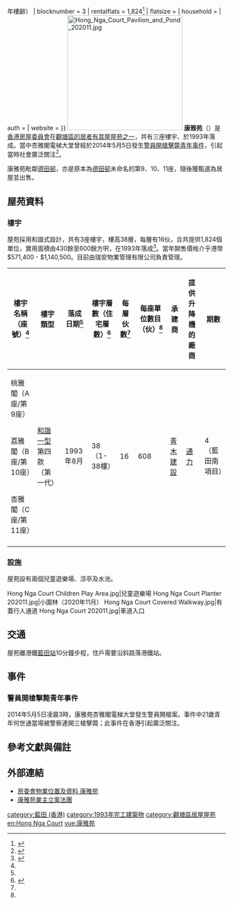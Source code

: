 {{HKPublicHousing |
| housename = 康雅苑 <br> Hong Nga Court
| authority = 
| photo = Hong Nga Court.jpg
| phototitle = 
| district = 觀塘區
| address = 藍田碧雲道189號
| type = 3
| year = 1993年<ref name=KN></ref>（{{#expr:{{Currentyear}} - 1993}}年樓齡）
| blocknumber = 3
| rentalflats = 1,824<ref name=":0">{{Cite web|title=康雅苑｜藍田｜屋苑專頁｜中原地產|url=https://hk.centanet.com/estate/%E5%BA%B7%E9%9B%85%E8%8B%91/2-EWAYWPWYPD|author=中原地產|access-date=2021-08-09|archive-date=2021-08-09|archive-url=https://web.archive.org/web/20210809080706/https://hk.centanet.com/estate/%E5%BA%B7%E9%9B%85%E8%8B%91/2-EWAYWPWYPD|dead-url=no}}</ref>
| flatsize = {{convert|40|to|60|sqm|sqft|abbr=on|disp=br}}
| household = 
| auth = 
| website =
}}
[[File:Hong_Nga_Court_Pavilion_and_Pond_202011.jpg|265px]]
'''康雅苑'''（{{lang-en|Hong Nga Court}}）是[[香港房屋委員會|香港房屋委員會]]在[[香港資助出售房屋列表#觀塘區|觀塘區的居者有其屋屋苑之一]]，共有三座樓宇、於1993年落成。當中杏雅閣電梯大堂曾經於2014年5月5日發生[[藍田警員開槍擊斃青年事件|警員開槍擊斃青年事件]]，引起當時社會廣泛關注<ref>{{Cite news|url=http://hk.apple.nextmedia.com/news/art/20140506/18711007|title=兩警開三槍 𠝹刀男頭頸中彈亡|access-date=2019-12-16|archive-date=2014-05-09|archive-url=https://web.archive.org/web/20140509031945/http://hk.apple.nextmedia.com/news/art/20140506/18711007|publisher=[[蘋果日報_(香港)|蘋果日報]]|date=2014-05-06|dead-url=no}}</ref>。

康雅苑毗鄰[[德田邨|德田邨]]，亦是原本為[[德田邨|德田邨]]未命名的第9、10、11座，隨後獲甄選為居屋並出售。

== 屋苑資料 ==

=== 樓宇 ===
屋苑採用和諧式設計，共有3座樓宇，樓高38層，每層有16伙，合共提供1,824個單位，實用面積由430餘至600餘方呎，在1993年落成<ref>{{cite news |title=置HIT公居屋：康雅苑居住環境佳 細兩房360萬起 |url=https://orientaldaily.on.cc/cnt/finance/20180113/00205_004.html |accessdate=2020-09-11 |work=東方日報 |date=2018-01-13|archive-date=2020-06-16 |archive-url=https://web.archive.org/web/20200616114114/https://orientaldaily.on.cc/cnt/finance/20180113/00205_004.html |dead-url=no }}</ref>。當年開售價格介乎港幣$571,400 - $1,140,500。目前由瑞安物業管理有限公司負責管理。

{| class="wikitable" style="text-align: center;"
|-	
! 樓宇名稱（座號）<ref name=KN></ref>
! 樓宇類型
! 落成日期<ref name=":0" />
! 樓宇層數（住宅層數）<ref name="KN">{{Cite news |url=https://hk.centadata.com/basicinfo.aspx?type=2&code=EWAYWPWYPD&ref=CD2_Detail|title=中原數據-藍田／油塘-康雅苑-全部座數 |accessdate=2020-07-28 |publisher=中原數據 |archive-date=2020-06-16 |archive-url=https://web.archive.org/web/20200616114114/https://hk.centadata.com/basicinfo.aspx?type=2&code=EWAYWPWYPD&ref=CD2_Detail |dead-url=no }}</ref>
! 每層伙數<ref name=KN></ref> 
! 每座單位數目（伙）<ref name=KN></ref>
!承建商
!提供升降機的廠商
! 期數
|-
| 桃雅閣（A座/第9座）
| rowspan="3" | [[和諧式大廈|和諧一型]]第四款（第一代）
| rowspan="3" | 1993年8月
| rowspan="3" | 38（1-38樓）
| rowspan="3" | 16
| rowspan="3" | 608
| rowspan="3" |[[青木建設|青木建設]]
| rowspan="3" |[[通力|通力]]
| rowspan="3" | 4（藍田南項目）
|-
| 荔雅閣（B座/第10座）
|-
| 杏雅閣（C座/第11座）
|-
|}

=== 設施 ===
屋苑設有兩個兒童遊樂場、涼亭及水池。

<gallery widths="200" heights="150">
Hong Nga Court Children Play Area.jpg|兒童遊樂場
Hong Nga Court Planter 202011.jpg|小園林（2020年11月）
Hong Nga Court Covered Walkway.jpg|有蓋行人通道
Hong Nga Court 202011.jpg|車道入口
</gallery>

==交通==
屋苑離港鐵[[藍田站_(香港)|藍田站]]10分鐘步程，住戶需要沿斜路落港鐵站。

== 事件 ==

=== 警員開槍擊斃青年事件 ===
{{Main|藍田警員開槍擊斃青年事件}}2014年5月5日凌晨3時，康雅苑杏雅閣電梯大堂發生警員開槍案。事件中21歲青年何世通當場被警察連開三槍擊斃；此事件在香港引起廣泛關注。

== 參考文獻與備註 ==
{{reflist}}
{{noteFoot}}

==外部連結==
*[https://www.housingauthority.gov.hk/tc/global-elements/estate-locator/detail.html?propId=2&id=1321347387575&dist=13 房委會物業位置及資料 康雅苑] {{Wayback|url=https://www.housingauthority.gov.hk/tc/global-elements/estate-locator/detail.html?propId=2&id=1321347387575&dist=13 |date=20210109034008 }}
*[http://www.hongngacourt.com/template 康雅苑業主立案法團] {{Wayback|url=http://www.hongngacourt.com/template |date=20200818145416 }}
{{commonscat|Hong Nga Court|康雅苑}}
{{觀塘區居屋屋苑}}

[[category:藍田_(香港)|category:藍田 (香港)]]
[[category:1993年完工建築物|category:1993年完工建築物]]
[[category:觀塘區居屋屋苑|category:觀塘區居屋屋苑]]
[[en:Hong_Nga_Court|en:Hong Nga Court]]
[[yue:康雅苑|yue:康雅苑]]